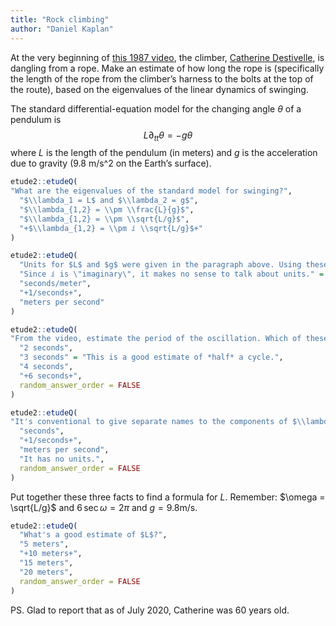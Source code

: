 ```yaml
---
title: "Rock climbing"
author: "Daniel Kaplan"
---
```


At the very beginning of [this 1987 video](http://www.ukclimbing.com/news/item.php?id=49981), the climber, [Catherine Destivelle](https://en.wikipedia.org/wiki/Catherine_Destivelle), is dangling from a  rope. Make an estimate of how long the rope is (specifically the length of the rope from the climber's harness to the bolts at the top of the route), based on the eigenvalues of the linear dynamics of swinging.

The standard differential-equation model for the changing angle $\theta$ of a pendulum is $$L \partial_{tt} \theta = - g \theta$$ where $L$ is the length of the pendulum (in meters) and $g$ is the acceleration due to gravity (9.8 m/s^2 on the Earth's surface).


```r
etude2::etudeQ(
"What are the eigenvalues of the standard model for swinging?",
  "$\\lambda_1 = L$ and $\\lambda_2 = g$",
  "$\\lambda_{1,2} = \\pm \\frac{L}{g}$",
  "$\\lambda_{1,2} = \\pm \\sqrt{L/g}$",
  "+$\\lambda_{1,2} = \\pm ⅈ \\sqrt{L/g}$+"
)
```

```r
etude2::etudeQ(
  "Units for $L$ and $g$ were given in the paragraph above. Using these units, what are the corresponding units of the eigenvalues?",
  "Since ⅈ is \"imaginary\", it makes no sense to talk about units." = "Since we multiply $\\lambda$ by $t$ in the solution $e^{\\lambda t}$, there had better be some units to $\\lambda$!", 
  "seconds/meter",
  "+1/seconds+",
  "meters per second"
)
```

```r
etude2::etudeQ(
"From the video, estimate the period of the oscillation. Which of these is closest to the duration of a full back-and-forth swing?",
  "2 seconds",
  "3 seconds" = "This is a good estimate of *half* a cycle.",
  "4 seconds",
  "+6 seconds+",
  random_answer_order = FALSE
)
```

```r
etude2::etudeQ(
"It's conventional to give separate names to the components of $\\lambda$.  The \"real\" part is often denoted $k$, the ⅈ part is called $\\omega$. The period (in seconds, say) is the quantity $P$ such that $\\omega P = 2 \\pi$. What are the units of $\\omega$ for $P$ in seconds?",
  "seconds",
  "+1/seconds+",
  "meters per second",
  "It has no units.",
  random_answer_order = FALSE
)
```

Put together these three facts to find a formula for $L$. Remember: $\omega = \sqrt{L/g}$  and $6\,\mbox{sec}\,\omega = 2 \pi$ and $g = 9.8$m/s. 

```r
etude2::etudeQ(
  "What's a good estimate of $L$?",
  "5 meters",
  "+10 meters+",
  "15 meters",
  "20 meters",
  random_answer_order = FALSE
)
```

PS. Glad to report that as of July 2020, Catherine was 60 years old.
